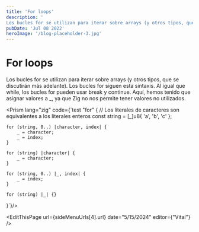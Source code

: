 ```yaml
---
title: 'For loops'
description: '
Los bucles for se utilizan para iterar sobre arrays (y otros tipos, que se discutirán más adelante). Los bucles for siguen esta sintaxis. Al igual que while, los bucles for pueden usar break y continue. Aquí, hemos tenido que asignar valores a _, ya que Zig no nos permite tener valores no utilizados.'
pubDate: 'Jul 08 2022'
heroImage: '/blog-placeholder-3.jpg'
---
```



<div class="flex flex-col gap-y-5 text-white py-8">

<h1 class="text-white py-8">For loops</h1>

Los bucles <span class="bg-gray-800 rounded-md px-2 text-purple-400">for</span> se utilizan para iterar sobre arrays (y otros tipos, que se discutirán más adelante). Los bucles for siguen esta sintaxis. Al igual que while, los bucles for pueden usar <span class="bg-gray-800 rounded-md px-2 text-purple-400">break</span> y <span class="bg-gray-800 rounded-md px-2 text-purple-400">continue</span>. Aquí, hemos tenido que asignar valores a <span class="bg-gray-800 rounded-md px-2 text-purple-400">_</span>, ya que Zig no nos permite tener valores no utilizados.

<Prism lang="zig" code={`test "for" {
    // Los literales de caracteres son equivalentes a los literales enteros
    const string = [_]u8{ 'a', 'b', 'c' };

    for (string, 0..) |character, index| {
        _ = character;
        _ = index;
    }

    for (string) |character| {
        _ = character;
    }

    for (string, 0..) |_, index| {
        _ = index;
    }

    for (string) |_| {}
}`}/>

<EditThisPage  url={sideMenuUrls[4].url} date="5/15/2024" editor={"Vital"} />

<div class="flex w-full justify-between space-x-8">
    <NextButton text={sideMenuUrls[3].label} subText="Anterior" isRight={false} url={sideMenuUrls[3].url}/>
    <NextButton text={sideMenuUrls[5].label} subText="Siguiente" isRight={true} url={sideMenuUrls[5].url}/>
</div>
</div>
